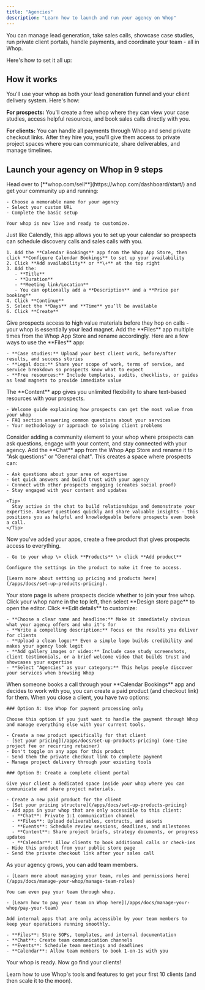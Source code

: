 ```yaml
---
title: "Agencies"
description: "Learn how to launch and run your agency on Whop"
---
```


You can manage lead generation, take sales calls, showcase case studies, run private client portals, handle payments, and coordinate your team - all in Whop.

Here's how to set it all up:

## How it works

You'll use your whop as both your lead generation funnel and your client delivery system. Here's how:

**For prospects:** You'll create a free whop where they can view your case studies, access helpful resources, and book sales calls directly with you.

**For clients:** You can handle all payments through Whop and send private checkout links. After they hire you, you'll give them access to private project spaces where you can communicate, share deliverables, and manage timelines. 

## Launch your agency on Whop in 9 steps

<Steps>
  <Step title="Create your whop" titleSize="h3">
    Head over to [**whop.com/sell**](https://whop.com/dashboard/start/) and get your community up and running:

    - Choose a memorable name for your agency
    - Select your custom URL
    - Complete the basic setup

    Your whop is now live and ready to customize.
  </Step>
  <Step title="Add the Calendar Bookings app" titleSize="h3">
    Just like Calendly, this app allows you to set up your calendar so prospects can schedule discovery calls and sales calls with you.

    1. Add the **Calendar Bookings** app from the Whop App Store, then click **Configure Calendar Bookings** to set up your availability
    2. Click **Add availability** or **\+** at the top right
    3. Add the: 
       - **Title** 
       - **Duration** 
       - **Meeting link/Location**
       - You can optionally add a **Description** and a **Price per booking**
    4. Click **Continue**
    5. Select the **Days** and **Time** you’ll be available
    6. Click **Create**
  </Step>
  <Step title="Add the Files app" titleSize="h3">
    Give prospects access to high value materials before they hop on calls - your whop is essentially your lead magnet. Add the **Files** app multiple times from the Whop App Store and rename accordingly. Here are a few ways to use the **Files** app:

    - **Case studies:** Upload your best client work, before/after results, and success stories
    - **Legal docs:** Share your scope of work, terms of service, and service breakdown so prospects know what to expect
    - **Free resources:** Include templates, audits, checklists, or guides as lead magnets to provide immediate value
  </Step>
  <Step title="Add the Content app" titleSize="h3">
    The **Content** app gives you unlimited flexibility to share text-based resources with your prospects.

    - Welcome guide explaining how prospects can get the most value from your whop
    - FAQ section answering common questions about your services
    - Your methodology or approach to solving client problems
  </Step>
  <Step title="Add the Chat app (optional)" titleSize="h3">
    Consider adding a community element to your whop where prospects can ask questions, engage with your content, and stay connected with your agency. Add the **Chat** app from the Whop App Store and rename it to "Ask questions" or "General chat". This creates a space where prospects can:

    - Ask questions about your area of expertise
    - Get quick answers and build trust with your agency
    - Connect with other prospects engaging (creates social proof)
    - Stay engaged with your content and updates

    <Tip>
      Stay active in the chat to build relationships and demonstrate your expertise. Answer questions quickly and share valuable insights - this positions you as helpful and knowledgeable before prospects even book a call.
    </Tip>
  </Step>
  <Step title="Set up a free pricing model" titleSize="h3">
    Now you've added your apps, create a free product that gives prospects access to everything.

    - Go to your whop \> click **Products** \> click **Add product**

    Configure the settings in the product to make it free to access.

    [Learn more about setting up pricing and products here](/apps/docs/set-up-products-pricing).
  </Step>
  <Step title="Design your store page" titleSize="h3">
    Your store page is where prospects decide whether to join your free whop. Click your whop name in the top left, then select **Design store page** to open the editor. Click **Edit details** to customize:

    - **Choose a clear name and headline:** Make it immediately obvious what your agency offers and who it's for
    - **Write a compelling description:** Focus on the results you deliver for clients
    - **Upload a clean logo:** Even a simple logo builds credibility and makes your agency look legit
    - **Add gallery images or video:** Include case study screenshots, client testimonials, or a brief welcome video that builds trust and showcases your expertise
    - **Select "Agencies" as your category:** This helps people discover your services when browsing Whop
  </Step>
  <Step title="Convert leads into paying clients" titleSize="h3">
    When someone books a call through your **Calendar Bookings** app and decides to work with you, you can create a paid product (and checkout link) for them. When you close a client, you have two options:

    ### Option A: Use Whop for payment processing only

    Choose this option if you just want to handle the payment through Whop and manage everything else with your current tools.

    - Create a new product specifically for that client
    - [Set your pricing](/apps/docs/set-up-products-pricing) (one-time project fee or recurring retainer)
    - Don't toggle on any apps for this product
    - Send them the private checkout link to complete payment
    - Manage project delivery through your existing tools

    ### Option B: Create a complete client portal

    Give your client a dedicated space inside your whop where you can communicate and share project materials.

    - Create a new paid product for the client
    - [Set your pricing structure](/apps/docs/set-up-products-pricing)
    - Add apps in your whop that are only accessible to this client:
      - **Chat**: Private 1:1 communication channel
      - **Files**: Upload deliverables, contracts, and assets
      - **Events**: Schedule review sessions, deadlines, and milestones
      - **Content**: Share project briefs, strategy documents, or progress updates
      - **Calendar**: Allow clients to book additional calls or check-ins
    - Hide this product from your public store page
    - Send the private checkout link after your sales call
  </Step>
  <Step title="Manage your team" titleSize="h3">
    As your agency grows, you can add team members.

    - [Learn more about managing your team, roles and permissions here](/apps/docs/manage-your-whop/manage-team-roles)

    You can even pay your team through whop.

    - [Learn how to pay your team on Whop here](/apps/docs/manage-your-whop/pay-your-team)

    Add internal apps that are only accessible by your team members to keep your operations running smoothly.

    - **Files**: Store SOPs, templates, and internal documentation
    - **Chat**: Create team communication channels
    - **Events**: Schedule team meetings and deadlines
    - **Calendar**: Allow team members to book 1-on-1s with you
  </Step>
</Steps>

Your whop is ready. Now go find your clients\!

<Card title="Grow your agency on Whop" icon="chart-line" href="/manage-your-whop">
  Learn how to use Whop's tools and features to get your first 10 clients (and then scale it to the moon).
</Card>